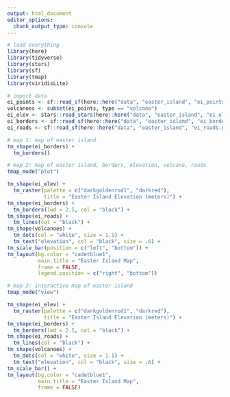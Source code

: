 ```yaml
---
output: html_document
editor_options: 
  chunk_output_type: console
---
```


```r
# load everything
library(here)
library(tidyverse)
library(stars)
library(sf)
library(tmap)
library(viridisLite)
```

```r
# import data
ei_points <- sf::read_sf(here::here("data", "easter_island", "ei_points.gpkg"))
volcanoes <- subset(ei_points, type == "volcano")
ei_elev <- stars::read_stars(here::here("data", "easter_island", "ei_elev.tif"))
ei_borders <- sf::read_sf(here::here("data", "easter_island", "ei_border.gpkg"))
ei_roads <- sf::read_sf(here::here("data", "easter_island", "ei_roads.gpkg"))
```

```r
# map 1: map of easter island
tm_shape(ei_borders) +
  tm_borders()
```

```r
# map 2: map of easter island, borders, elevation, volcano, roads
tmap_mode("plot")

tm_shape(ei_elev) +
  tm_raster(palette = c("darkgoldenrod1", "darkred"),
            title = "Easter Island Elevation (meters)") +
tm_shape(ei_borders) +
  tm_borders(lwd = 2.5, col = "black") + 
tm_shape(ei_roads) +
  tm_lines(col = "black") +
tm_shape(volcanoes) +
  tm_dots(col = "white", size = 1.1) +
  tm_text("elevation", col = "black", size = .6) + 
tm_scale_bar(position = c("left", "bottom")) +
tm_layout(bg.color = "cadetblue1",
          main.title = "Easter Island Map",
          frame = FALSE,
          legend.position = c("right", "bottom"))
```

```r
# map 3: interactive map of easter island
tmap_mode("view")

tm_shape(ei_elev) +
  tm_raster(palette = c("darkgoldenrod1", "darkred"),
            title = "Easter Island Elevation (meters)") +
tm_shape(ei_borders) +
  tm_borders(lwd = 2.5, col = "black") + 
tm_shape(ei_roads) +
  tm_lines(col = "black") +
tm_shape(volcanoes) +
  tm_dots(col = "white", size = 1.1) +
  tm_text("elevation", col = "black", size = .6) + 
tm_scale_bar() +
tm_layout(bg.color = "cadetblue1",
          main.title = "Easter Island Map",
          frame = FALSE)
```


